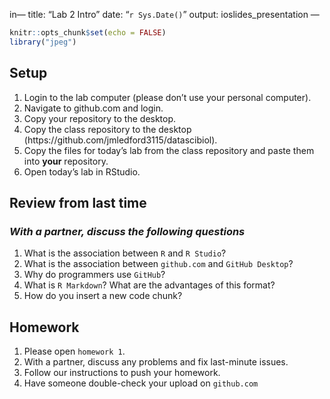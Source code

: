 in---
title: "Lab 2 Intro"
date: "`r Sys.Date()`"
output: ioslides_presentation
---

```r
knitr::opts_chunk$set(echo = FALSE)
library("jpeg")
```

## Setup
1. Login to the lab computer (please don't use your personal computer).  
2. Navigate to github.com and login.   
2. Copy your repository to the desktop.   
5. Copy the class repository to the desktop (https://github.com/jmledford3115/datascibiol).  
6. Copy the files for today's lab from the class repository and paste them into **your** repository.  
7. Open today's lab in RStudio.  

## Review from last time
### *With a partner, discuss the following questions*
1. What is the association between `R` and `R Studio`?  
2. What is the association between `github.com` and `GitHub Desktop`?  
3. Why do programmers use `GitHub`?
3. What is `R Markdown`? What are the advantages of this format?  
4. How do you insert a new code chunk?  

## Homework
1. Please open `homework 1`.  
2. With a partner, discuss any problems and fix last-minute issues.  
3. Follow our instructions to push your homework.  
4. Have someone double-check your upload on `github.com`